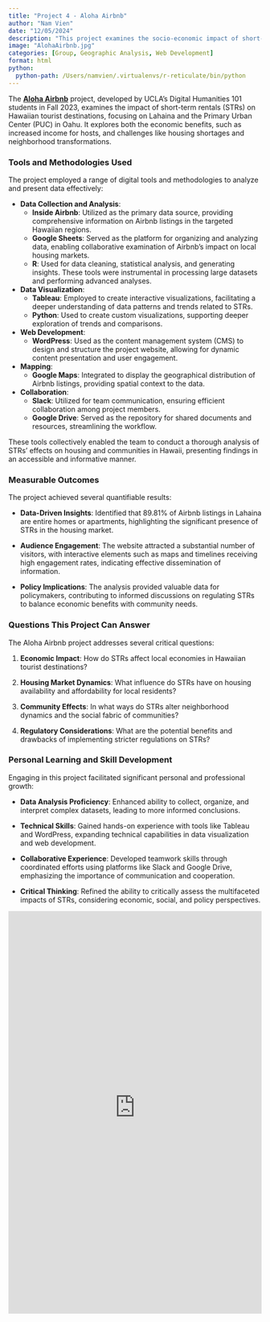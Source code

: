 ```yaml
---
title: "Project 4 - Aloha Airbnb"
author: "Nam Vien"
date: "12/05/2024"
description: "This project examines the socio-economic impact of short-term rentals in Hawaii using data visualization, statistical analysis, and digital tools."
image: "AlohaAirbnb.jpg"
categories: [Group, Geographic Analysis, Web Development]
format: html
python:
  python-path: /Users/namvien/.virtualenvs/r-reticulate/bin/python
---
```


The [**Aloha Airbnb**](https://alohaairbnb.humspace.ucla.edu/){target="_blank"} project, developed by UCLA's Digital Humanities 101 students in Fall 2023, examines the impact of short-term rentals (STRs) on Hawaiian tourist destinations, focusing on Lahaina and the Primary Urban Center (PUC) in Oahu. It explores both the economic benefits, such as increased income for hosts, and challenges like housing shortages and neighborhood transformations.

### Tools and Methodologies Used

The project employed a range of digital tools and methodologies to analyze and present data effectively:

- **Data Collection and Analysis**:
  - **Inside Airbnb**: Utilized as the primary data source, providing comprehensive information on Airbnb listings in the targeted Hawaiian regions.
  - **Google Sheets**: Served as the platform for organizing and analyzing data, enabling collaborative examination of Airbnb's impact on local housing markets.
  - **R**: Used for data cleaning, statistical analysis, and generating insights. These tools were instrumental in processing large datasets and performing advanced analyses.

- **Data Visualization**:
  - **Tableau**: Employed to create interactive visualizations, facilitating a deeper understanding of data patterns and trends related to STRs.
  - **Python**: Used to create custom visualizations, supporting deeper exploration of trends and comparisons. 

- **Web Development**:
  - **WordPress**: Used as the content management system (CMS) to design and structure the project website, allowing for dynamic content presentation and user engagement.

- **Mapping**:
  - **Google Maps**: Integrated to display the geographical distribution of Airbnb listings, providing spatial context to the data.

- **Collaboration**:
  - **Slack**: Utilized for team communication, ensuring efficient collaboration among project members.
  - **Google Drive**: Served as the repository for shared documents and resources, streamlining the workflow.

These tools collectively enabled the team to conduct a thorough analysis of STRs' effects on housing and communities in Hawaii, presenting findings in an accessible and informative manner.

### Measurable Outcomes

The project achieved several quantifiable results:

- **Data-Driven Insights**: Identified that 89.81% of Airbnb listings in Lahaina are entire homes or apartments, highlighting the significant presence of STRs in the housing market.

- **Audience Engagement**: The website attracted a substantial number of visitors, with interactive elements such as maps and timelines receiving high engagement rates, indicating effective dissemination of information.

- **Policy Implications**: The analysis provided valuable data for policymakers, contributing to informed discussions on regulating STRs to balance economic benefits with community needs.

### Questions This Project Can Answer

The Aloha Airbnb project addresses several critical questions:

1. **Economic Impact**: How do STRs affect local economies in Hawaiian tourist destinations?

2. **Housing Market Dynamics**: What influence do STRs have on housing availability and affordability for local residents?

3. **Community Effects**: In what ways do STRs alter neighborhood dynamics and the social fabric of communities?

4. **Regulatory Considerations**: What are the potential benefits and drawbacks of implementing stricter regulations on STRs?

### Personal Learning and Skill Development

Engaging in this project facilitated significant personal and professional growth:

- **Data Analysis Proficiency**: Enhanced ability to collect, organize, and interpret complex datasets, leading to more informed conclusions.

- **Technical Skills**: Gained hands-on experience with tools like Tableau and WordPress, expanding technical capabilities in data visualization and web development.

- **Collaborative Experience**: Developed teamwork skills through coordinated efforts using platforms like Slack and Google Drive, emphasizing the importance of communication and cooperation.

- **Critical Thinking**: Refined the ability to critically assess the multifaceted impacts of STRs, considering economic, social, and policy perspectives.

<iframe src="https://alohaairbnb.humspace.ucla.edu/" 
        width="100%" 
        height="800px" 
        style="border:none;">
</iframe>
